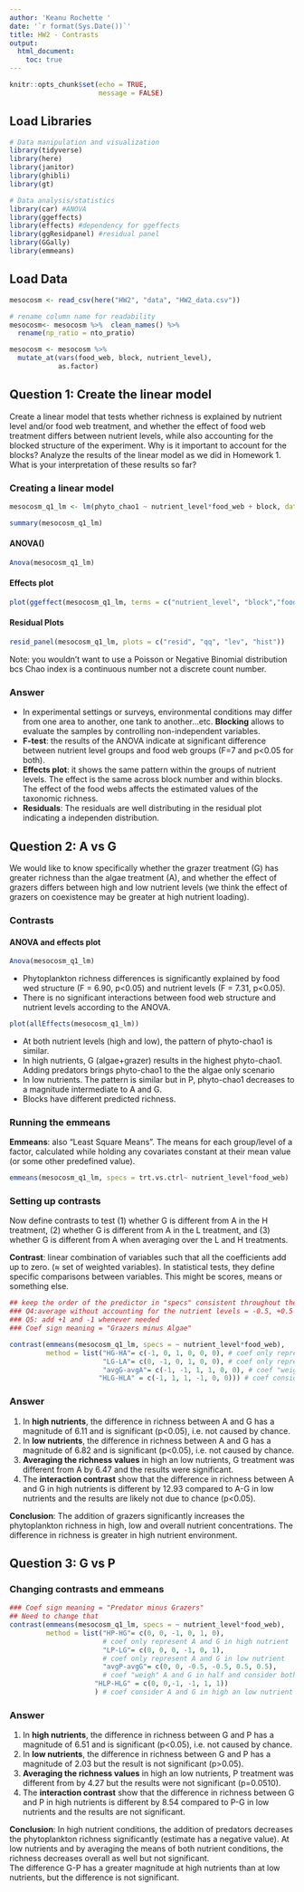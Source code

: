 ```yaml
---
author: 'Keanu Rochette '
date: '`r format(Sys.Date())`'
title: HW2 - Contrasts
output: 
  html_document:
    toc: true
---
```


```r
knitr::opts_chunk$set(echo = TRUE, 
                      message = FALSE)
```

## Load Libraries
```r
# Data manipulation and visualization 
library(tidyverse)
library(here)
library(janitor)
library(ghibli)
library(gt)

# Data analysis/statistics 
library(car) #ANOVA
library(ggeffects)
library(effects) #dependency for ggeffects
library(ggResidpanel) #residual panel
library(GGally)
library(emmeans)
```


## Load Data
```r
mesocosm <- read_csv(here("HW2", "data", "HW2_data.csv"))
```

```r
# rename column name for readability
mesocosm<- mesocosm %>%  clean_names() %>% 
  rename(np_ratio = nto_pratio)

mesocosm <- mesocosm %>%
  mutate_at(vars(food_web, block, nutrient_level), 
            as.factor)
```

## Question 1: Create the linear model

Create a linear model that tests whether richness is explained by nutrient level and/or food web treatment, and whether the effect of food web treatment differs between nutrient levels, while also accounting for the blocked structure of the experiment. Why is it important to account for the blocks? Analyze the results of the linear model as we did in Homework 1. What is your interpretation of these results so far?

### Creating a linear model


```r
mesocosm_q1_lm <- lm(phyto_chao1 ~ nutrient_level*food_web + block, data = mesocosm )

summary(mesocosm_q1_lm)
```

#### ANOVA()
```r
Anova(mesocosm_q1_lm)
```
#### Effects plot
```r
plot(ggeffect(mesocosm_q1_lm, terms = c("nutrient_level", "block","food_web" )))
```

#### Residual Plots
```r
resid_panel(mesocosm_q1_lm, plots = c("resid", "qq", "lev", "hist"))
```

Note: you wouldn't want to use a Poisson or Negative Binomial distribution bcs Chao index is a continuous number not a discrete count number.

### Answer

- In experimental settings or surveys, environmental conditions may differ from one area to another, one tank to another...etc. **Blocking** allows to evaluate the samples by controlling non-independent variables.
- **F-test**: the results of the ANOVA indicate at significant difference between nutrient level groups and food web groups (F=7 and p<0.05 for both).
- **Effects plot**: it shows the same pattern within the groups of nutrient levels. The effect is the same across block number and within blocks. The effect of the food webs affects the estimated values of the taxonomic richness. 
- **Residuals**: The residuals are well distributing in the residual plot indicating a independen distribution. 

## Question 2: A vs G 

We would like to know specifically whether the grazer treatment (G) has greater richness than the algae treatment (A), and whether the effect of grazers differs between high and low nutrient levels (we think the effect of grazers on coexistence may be greater at high nutrient loading).

### Contrasts
#### ANOVA and effects plot
```r
Anova(mesocosm_q1_lm)
```
-  Phytoplankton richness differences is significantly explained by food wed structure (F = 6.90, p<0.05) and nutrient levels (F = 7.31, p<0.05). 
- There is no significant interactions between food web structure and nutrient levels according to the ANOVA. 


```r
plot(allEffects(mesocosm_q1_lm))
```

- At both nutrient levels (high and low), the pattern of phyto-chao1 is similar. 
- In high nutrients, G (algae+grazer) results in the highest phyto-chao1. Adding predators brings phyto-chao1 to the the algae only scenario
- In low nutrients. The pattern is similar but in P, phyto-chao1 decreases to a magnitude intermediate to A and G. 
- Blocks have different predicted richness. 

### Running the emmeans 

**Emmeans**: also "Least Square Means". The means for each group/level of a factor, calculated while holding any covariates constant at their mean value (or some other predefined value).  

```r
emmeans(mesocosm_q1_lm, specs = trt.vs.ctrl~ nutrient_level*food_web)
```




### Setting up contrasts
Now define contrasts to test (1) whether G is different from A in the H treatment, (2) whether G is different from A in the L treatment, and (3) whether G is different from A when averaging over the L and H treatments.

**Contrast**: linear combination of variables such that all the coefficients add up to zero. (≈ set of weighted variables). In statistical tests, they define specific comparisons between variables. This might be scores, means or something else. 

```r
## keep the order of the predictor in "specs" consistent throughout the analysis. Changes the results a LOT.
### Q4:average without accounting for the nutrient levels = -0.5, +0.5
### Q5: add +1 and -1 whenever needed
### Coef sign meaning = "Grazers minus Algae"

contrast(emmeans(mesocosm_q1_lm, specs = ~ nutrient_level*food_web),
         method = list("HG-HA"= c(-1, 0, 1, 0, 0, 0), # coef only represent A and G in high nutrient. 
                       "LG-LA"= c(0, -1, 0, 1, 0, 0), # coef only represent A and G in low nutrient
                       "avgG-avgA"= c(-1, -1, 1, 1, 0, 0), # coef "weigh" A and G in half and consider both high and low nutrients, CORRECTION: changed the coefficient values. you do'nt want 0.5
                      "HLG-HLA" = c(-1, 1, 1, -1, 0, 0))) # coef consider A and G in high an low nutrient as independent scenarios, CORRECTION: changed the coefficient value, changed the signs 
```

### Answer 

1. In **high nutrients**, the difference in richness between A and G has a magnitude of 6.11 and is significant (p<0.05), i.e. not caused by chance.
2. In **low nutrients**, the difference in richness between A and G has a magnitude of 6.82 and is significant (p<0.05), i.e. not caused by chance.
3. **Averaging the richness values** in high an low nutrients, G treatment was different from A by 6.47 and the results were significant.
4. The **interaction contrast** show that the difference in richness between A and G in high nutrients is different by 12.93 compared to A-G in low nutrients and the results are likely not due to chance (p<0.05).   

**Conclusion**: The addition of grazers significantly increases the phytoplankton richness in high, low and overall nutrient concentrations. The difference in richness is greater in high nutrient environment.


## Question 3: G vs P 

### Changing contrasts and emmeans
```r
### Coef sign meaning = "Predator minus Grazers"
## Need to change that 
contrast(emmeans(mesocosm_q1_lm, specs = ~ nutrient_level*food_web),
         method = list("HP-HG"= c(0, 0, -1, 0, 1, 0), 
                       # coef only represent A and G in high nutrient
                       "LP-LG"= c(0, 0, 0, -1, 0, 1), 
                       # coef only represent A and G in low nutrient
                       "avgP-avgG"= c(0, 0, -0.5, -0.5, 0.5, 0.5), 
                       # coef "weigh" A and G in half and consider both high and low nutrients
                     "HLP-HLG" = c(0, 0,-1, -1, 1, 1))
                     ) # coef consider A and G in high an low nutrient as independent scenarios
```
### Answer

1. In **high nutrients**, the difference in richness between G and P has a magnitude of 6.51 and is significant (p<0.05), i.e. not caused by chance.
2. In **low nutrients**, the difference in richness between G and P has a magnitude of 2.03 but the result is not significant (p>0.05).
3. **Averaging the richness values** in high an low nutrients, P treatment was different from  by 4.27 but the results were not significant (p=0.0510).
4. The **interaction contrast** show that the difference in richness between G and P in high nutrients is different by 8.54 compared to P-G in low nutrients and the results are not significant. 

**Conclusion**: In high nutrient conditions, the addition of predators decreases the phytoplankton richness significantly (estimate has a negative value). At low nutrients and by averaging the means of both nutrient conditions, the richness decreases overall as well but not significant.   
The difference G-P has a greater magnitude at high nutrients than at low nutrients, but the difference is not significant. 



